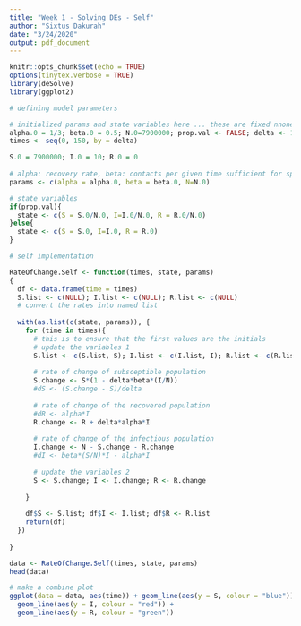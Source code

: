 ```yaml
---
title: "Week 1 - Solving DEs - Self"
author: "Sixtus Dakurah"
date: "3/24/2020"
output: pdf_document
---
```


```r
knitr::opts_chunk$set(echo = TRUE)
options(tinytex.verbose = TRUE)
library(deSolve)
library(ggplot2)
```


```r
# defining model parameters

# initialized params and state variables here ... these are fixed nnonetheless
alpha.0 = 1/3; beta.0 = 0.5; N.0=7900000; prop.val <- FALSE; delta <- 1
times <- seq(0, 150, by = delta)

S.0 = 7900000; I.0 = 10; R.0 = 0
  
# alpha: recovery rate, beta: contacts per given time sufficient for spread
params <- c(alpha = alpha.0, beta = beta.0, N=N.0)

# state variables
if(prop.val){
  state <- c(S = S.0/N.0, I=I.0/N.0, R = R.0/N.0)
}else{
  state <- c(S = S.0, I=I.0, R = R.0)
}
```



```r

# self implementation

RateOfChange.Self <- function(times, state, params)
{
  df <- data.frame(time = times)
  S.list <- c(NULL); I.list <- c(NULL); R.list <- c(NULL)
  # convert the rates into named list
  
  with(as.list(c(state, params)), {
    for (time in times){
      # this is to ensure that the first values are the initials
      # update the variables 1
      S.list <- c(S.list, S); I.list <- c(I.list, I); R.list <- c(R.list, R); 
      
      # rate of change of subsceptible population
      S.change <- S*(1 - delta*beta*(I/N))
      #dS <- (S.change - S)/delta
      
      # rate of change of the recovered population
      #dR <- alpha*I
      R.change <- R + delta*alpha*I
      
      # rate of change of the infectious population
      I.change <- N - S.change - R.change
      #dI <- beta*(S/N)*I - alpha*I
      
      # update the variables 2 
      S <- S.change; I <- I.change; R <- R.change
      
    }
    
    df$S <- S.list; df$I <- I.list; df$R <- R.list
    return(df)
  })
  
}

```

```r
data <- RateOfChange.Self(times, state, params)
head(data)
```

```r
# make a combine plot
ggplot(data = data, aes(time)) + geom_line(aes(y = S, colour = "blue")) + 
  geom_line(aes(y = I, colour = "red")) + 
  geom_line(aes(y = R, colour = "green")) 
```